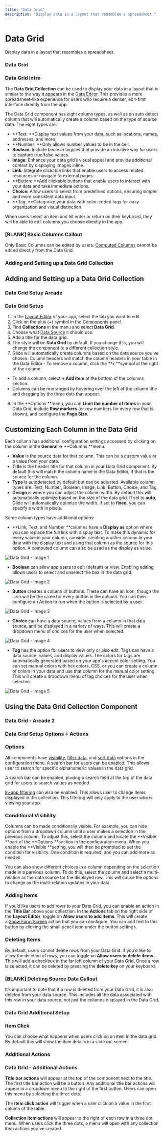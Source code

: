 ```yaml
---
title: "Data Grid"
description: "Display data in a layout that resembles a spreadsheet."
---
```


# Data Grid

Display data in a layout that resembles a spreadsheet.

### Data Grid

### Data Grid Intro

The **Data Grid Collection** can be used to display your data in a layout that is similar to the way it appears in the [Data Editor](/introduction-to-the-data-editor). This provides a more spreadsheet-like experience for users who require a denser, edit-first interface directly from the app.

The Data Grid component has eight column types, as well as an auto detect column that will automatically create a column based on the type of source data. The eight types are:

- **Text: **Display text values from your data, such as locations, names, addresses, and more.
- **Number: **Only allows number values to be in the cell.
- **Boolean**: Include boolean toggles that provide an intuitive way for users to capture true/false values.
- **Image:** Enhance your data grid’s visual appeal and provide additional context by displaying images inline.
- **Link:** Integrate clickable links that enable users to access related resources or navigate to external pages.
- **Button: **Add clickable buttons that enable users to interact with your data and take immediate actions.
- **Choice:** Allow users to select from predefined options, ensuring simpler and more consistent data input.
- **Tag: **Categorize your data with color-coded tags for easy organization and visual distinction.

When users select an item and hit enter or return on their keyboard, they will be able to edit columns you choose directly in the app. 

### [BLANK] Basic Columns Callout

Only Basic Columns can be edited by users. [Computed Columns](/computed-columns) cannot be edited directly from the Data Grid.

### Adding and Setting up a Data Grid Collection

## Adding and Setting up a Data Grid Collection



### Data Grid Setup Arcade

### Data Grid Setup

1. In the [Layout Editor](/intro-to-layout) of your app, select the tab you want to edit.
2. Click on the plus (+) symbol in the [Components](/components) panel.
3. Find **Collections** in the menu and select **Data Grid**.
4. Choose what [Data Source](/essentials/data-source) it should use.
5. Add a title for the data grid.
6. The style will be **Data Grid** by default. If you change this, you will change the component to a different collection style.
7. Glide will automatically create columns based on the data source you’ve chosen. Column headers will match the column headers in your table in the Data Editor.- To remove a column, click the **x **symbol at the right of the column.
- To add a column, select **+ Add item** at the bottom of the columns section.
- Columns can be rearranged by hovering over the left of the column title and dragging by the three dots that appear.
8. In the **Options **menu, you can **Limit the number of items** in your Data Grid, include **Row markers** (or row numbers for every row that is shown), and configure the **Page Size.**

## Customizing Each Column in the Data Grid

Each column has additional configuration settings accessed by clicking on the column in the **General →** **Columns **menu.

- **Value** is the source data for that column. This can be a custom value or a value from your data.
- **Title** is the header title for that column in your Data Grid component. By default this will match the column name in the Data Editor, if that is the source for the column.
- **Type** is autodetected by default but can be adjusted. Available column types are: Text, Number, Boolean, Image, Link, Button, Choice, and Tag.
- **Design** is where you can adjust the column width. By default this will automatically optimize based on the size of the data grid. If set to **auto**, Glide will automatically optimize the width. If set to **fixed**, you can specify a width in pixels.

Some column types have additional options:

- **Link, Text, and Number **columns have a **Display as** option where you can replace the full link with display text. To make this dynamic for every value in your column, consider creating another column in your data with the display text and using that column as the source for this option. A computed column can also be used as the display as value.



![Data Grid - Image 1](https://images.ctfassets.net/yreygbm72t08/2JTpTx7kZpC3iAUgwObXVc/1b1458cbf006d0d834c3a479e37a26fd/Frame_64.png)



- **Boolean** can allow app users to edit (default) or view. Enabling editing allows users to select and unselect the box in the data grid.



![Data Grid - Image 2](https://images.ctfassets.net/yreygbm72t08/3YOZYEAsOkmeNv6BH3VHAx/2087b78ba3af9233b2ab48c6222b8892/CleanShot_2024-05-09_at_5_.39.50_2x.png)



- **Button** creates a column of buttons. These can have an icon, though the icon will be the same for every button in the column. You can then configure an Action to run when the button is selected by a user.



![Data Grid - Image 3](https://images.ctfassets.net/yreygbm72t08/8RYU68HmRmWdncoyiNXRg/ca951bd064e5b6b0a7216c3436de1e26/CleanShot_2024-05-09_at_5_.43.43_2x.png)



- **Choice** can have a data source, values from a column in that data source, and be displayed in a variety of ways. This will create a dropdown menu of choices for the user when selected.



![Data Grid - Image 4](https://images.ctfassets.net/yreygbm72t08/7DuBxGj26U3dNafbbIkK4O/a6bab09efd10ace7405b43419194b350/CleanShot_2024-05-09_at_5_.48.17_2x.png)



- **Tag** has the option for users to view only or also edit. Tags can have a data source, values, and display values. The colors for tags are automatically generated based on your app's accent color setting. You can set manual colors with hex colors, CSS, or you can create a column of colors in your data and use that column for the manual color setting. This will create a dropdown menu of tag choices for the user when selected.



![Data Grid - Image 5](https://images.ctfassets.net/yreygbm72t08/15JmhsM51jdur5ysvFJepj/16be97b73fc7a5d295adab4759f2ace7/CleanShot_2024-05-09_at_5_.51.45_2x.png)



## Using the Data Grid Collection Component





### Data Grid - Arcade 2

### Data Grid Setup Options + Actions

### Options

All components have [visibility](/use-cases/conditions-filtering-and-visibility), [filter data](/reference/user-experience/filter), and [sort data](/reference/user-experience/sort) options in the configuration menu. A search bar for users can be enabled. This allows user to search for specific alphanumeric values in the data grid.

A search bar can be enabled, placing a search field at the top of the data grid for users to search values as needed.

[In-app filtering](/reference/user-experience/filter#in-app-filtering) can also be enabled. This allows user to change items displayed in the collection. This filtering will only apply to the user who is viewing your app.

### Conditional Visibility

Columns can be made conditionally visible. For example, you can hide options from a dropdown column until a user makes a selection in the previous column. To adjust this, select the column and locate the **Visible **part of the **Options **section in the configuration menu. When you enable the **Visible **setting, you will then be prompted to set the condition for visibility. One condition is required, and you can add more as needed.

You can also show different choices in a column depending on the selection made in a pervious column. To do this, select the column and select a multi-relation as the data source for the displayed row. This will cause the options to change as the multi-relation updates in your data. 

### Adding Items

If you’d like users to add rows to your Data Grid, you can enable an action in the **Title Bar** above your collection. In the **Actions** tab on the right side of the **Layout Editor**, toggle on **Allow users to add items**. This will create a [Show Form Screen](/show-form-screen) action that you can configure. You can add text to this button by clicking the small pencil icon under the button settings.

### Deleting Items

By default, users cannot delete rows from your Data Grid. If you’d like to allow the deletion of rows, you can toggle on **Allow users to delete items**. This will add a checkbox in the far left column of your Data Grid. Once a row is selected, it can be deleted by pressing the **delete key** on your keyboard.

### [BLANK] Deleting Source Data Callout

It’s important to note that if a row is deleted from your Data Grid, it is also deleted from your data source. This includes all the data associated with this row in your data source, not just the columns displayed in the Data Grid.

### Data Grid Additional Setup

### Item Click

You can choose what happens when users click on an item in the data grid. By default this will show the item details in a slide out screen.

### Additional Actions



### Data Grid - Additional Actions

**Title bar actions** will appear at the top of the component next to the title. The first title bar action will be a button. Any additional title bar actions will appear in a dropdown menu to the right of the first button. Users can open this menu by selecting the three dots.

The **Item click action** will trigger when a user click on a value in the first column of the table.

**Collection item actions** will appear to the right of each row in a three dot menu. When users click the three dots, a menu will open with any collection item actions you’ve created.


